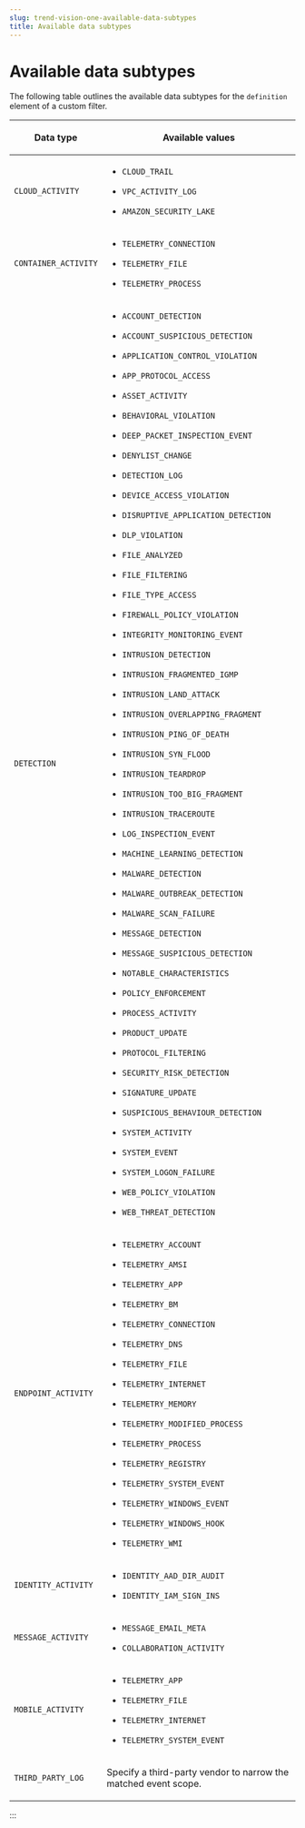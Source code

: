 ```yaml
---
slug: trend-vision-one-available-data-subtypes
title: Available data subtypes
---
```

# Available data subtypes

The following table outlines the available data subtypes for the `definition` element of a custom filter.

<table>
<colgroup>
<col style="width: 20%" />
<col style="width: 80%" />
</colgroup>
<thead>
<tr>
<th><p>Data type</p></th>
<th><p>Available values</p></th>
</tr>
</thead>
<tbody>
<tr>
<td><p><code>CLOUD_ACTIVITY</code></p></td>
<td><ul>
<li><p><code>CLOUD_TRAIL</code></p></li>
<li><p><code>VPC_ACTIVITY_LOG</code></p></li>
<li><p><code>AMAZON_SECURITY_LAKE</code></p></li>
</ul></td>
</tr>
<tr>
<td><p><code>CONTAINER_ACTIVITY</code></p></td>
<td><ul>
<li><p><code>TELEMETRY_CONNECTION</code></p></li>
<li><p><code>TELEMETRY_FILE</code></p></li>
<li><p><code>TELEMETRY_PROCESS</code></p></li>
</ul></td>
</tr>
<tr>
<td><p><code>DETECTION</code></p></td>
<td><ul>
<li><p><code>ACCOUNT_DETECTION</code></p></li>
<li><p><code>ACCOUNT_SUSPICIOUS_DETECTION</code></p></li>
<li><p><code>APPLICATION_CONTROL_VIOLATION</code></p></li>
<li><p><code>APP_PROTOCOL_ACCESS</code></p></li>
<li><p><code>ASSET_ACTIVITY</code></p></li>
<li><p><code>BEHAVIORAL_VIOLATION</code></p></li>
<li><p><code>DEEP_PACKET_INSPECTION_EVENT</code></p></li>
<li><p><code>DENYLIST_CHANGE</code></p></li>
<li><p><code>DETECTION_LOG</code></p></li>
<li><p><code>DEVICE_ACCESS_VIOLATION</code></p></li>
<li><p><code>DISRUPTIVE_APPLICATION_DETECTION</code></p></li>
<li><p><code>DLP_VIOLATION</code></p></li>
<li><p><code>FILE_ANALYZED</code></p></li>
<li><p><code>FILE_FILTERING</code></p></li>
<li><p><code>FILE_TYPE_ACCESS</code></p></li>
<li><p><code>FIREWALL_POLICY_VIOLATION</code></p></li>
<li><p><code>INTEGRITY_MONITORING_EVENT</code></p></li>
<li><p><code>INTRUSION_DETECTION</code></p></li>
<li><p><code>INTRUSION_FRAGMENTED_IGMP</code></p></li>
<li><p><code>INTRUSION_LAND_ATTACK</code></p></li>
<li><p><code>INTRUSION_OVERLAPPING_FRAGMENT</code></p></li>
<li><p><code>INTRUSION_PING_OF_DEATH</code></p></li>
<li><p><code>INTRUSION_SYN_FLOOD</code></p></li>
<li><p><code>INTRUSION_TEARDROP</code></p></li>
<li><p><code>INTRUSION_TOO_BIG_FRAGMENT</code></p></li>
<li><p><code>INTRUSION_TRACEROUTE</code></p></li>
<li><p><code>LOG_INSPECTION_EVENT</code></p></li>
<li><p><code>MACHINE_LEARNING_DETECTION</code></p></li>
<li><p><code>MALWARE_DETECTION</code></p></li>
<li><p><code>MALWARE_OUTBREAK_DETECTION</code></p></li>
<li><p><code>MALWARE_SCAN_FAILURE</code></p></li>
<li><p><code>MESSAGE_DETECTION</code></p></li>
<li><p><code>MESSAGE_SUSPICIOUS_DETECTION</code></p></li>
<li><p><code>NOTABLE_CHARACTERISTICS</code></p></li>
<li><p><code>POLICY_ENFORCEMENT</code></p></li>
<li><p><code>PROCESS_ACTIVITY</code></p></li>
<li><p><code>PRODUCT_UPDATE</code></p></li>
<li><p><code>PROTOCOL_FILTERING</code></p></li>
<li><p><code>SECURITY_RISK_DETECTION</code></p></li>
<li><p><code>SIGNATURE_UPDATE</code></p></li>
<li><p><code>SUSPICIOUS_BEHAVIOUR_DETECTION</code></p></li>
<li><p><code>SYSTEM_ACTIVITY</code></p></li>
<li><p><code>SYSTEM_EVENT</code></p></li>
<li><p><code>SYSTEM_LOGON_FAILURE</code></p></li>
<li><p><code>WEB_POLICY_VIOLATION</code></p></li>
<li><p><code>WEB_THREAT_DETECTION</code></p></li>
</ul></td>
</tr>
<tr>
<td><p><code>ENDPOINT_ACTIVITY</code></p></td>
<td><ul>
<li><p><code>TELEMETRY_ACCOUNT</code></p></li>
<li><p><code>TELEMETRY_AMSI</code></p></li>
<li><p><code>TELEMETRY_APP</code></p></li>
<li><p><code>TELEMETRY_BM</code></p></li>
<li><p><code>TELEMETRY_CONNECTION</code></p></li>
<li><p><code>TELEMETRY_DNS</code></p></li>
<li><p><code>TELEMETRY_FILE</code></p></li>
<li><p><code>TELEMETRY_INTERNET</code></p></li>
<li><p><code>TELEMETRY_MEMORY</code></p></li>
<li><p><code>TELEMETRY_MODIFIED_PROCESS</code></p></li>
<li><p><code>TELEMETRY_PROCESS</code></p></li>
<li><p><code>TELEMETRY_REGISTRY</code></p></li>
<li><p><code>TELEMETRY_SYSTEM_EVENT</code></p></li>
<li><p><code>TELEMETRY_WINDOWS_EVENT</code></p></li>
<li><p><code>TELEMETRY_WINDOWS_HOOK</code></p></li>
<li><p><code>TELEMETRY_WMI</code></p></li>
</ul></td>
</tr>
<tr>
<td><p><code>IDENTITY_ACTIVITY</code></p></td>
<td><ul>
<li><p><code>IDENTITY_AAD_DIR_AUDIT</code></p></li>
<li><p><code>IDENTITY_IAM_SIGN_INS</code></p></li>
</ul></td>
</tr>
<tr>
<td><p><code>MESSAGE_ACTIVITY</code></p></td>
<td><ul>
<li><p><code>MESSAGE_EMAIL_META</code></p></li>
<li><p><code>COLLABORATION_ACTIVITY</code></p></li>
</ul></td>
</tr>
<tr>
<td><p><code>MOBILE_ACTIVITY</code></p></td>
<td><ul>
<li><p><code>TELEMETRY_APP</code></p></li>
<li><p><code>TELEMETRY_FILE</code></p></li>
<li><p><code>TELEMETRY_INTERNET</code></p></li>
<li><p><code>TELEMETRY_SYSTEM_EVENT</code></p></li>
</ul></td>
</tr>
<tr>
<td><p><code>THIRD_PARTY_LOG</code></p></td>
<td><p>Specify a third-party vendor to narrow the matched event scope.</p></td>
</tr>
</tbody>
</table>
:::

